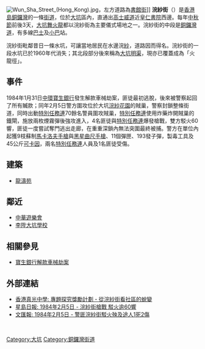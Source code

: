 {{Infobox Hong Kong Road
|   中文街道名稱    =  浣紗街
|   英文街道名稱    =  Wun Sha Street
|   圖片        =  File:HK CWB Tai Hang Wun Sha Street Car Park Sunny Day 4 Fire Dragon.JPG
|   圖片說明    =  浣紗街
|   路段總長度  =  0.3
|   車速限制    =  
|   行車線數量  =  雙線雙程
|   所在地區    =  [[灣仔區|灣仔區]][[大坑_(香港)|大坑]]
|   起點        =  [[銅鑼灣道|銅鑼灣道]]
|   終點        =  [[大坑道|大坑道]]近[[光明台|光明台]]
|   道路命名日期= 1932年8月19日
}}
[[File:Wun_Sha_Street_(Hong_Kong).jpg|thumb]]，左方道路為[[書館街|書館街]]]]
'''浣紗街'''（{{lang-en|'''Wun Sha Street'''}}）是[[香港島|香港島]][[銅鑼灣|銅鑼灣]]的一條[[街道|街道]]，位於[[大坑_(香港)|大坑]]區內，直通出[[高士威道|高士威道]]近[[皇仁書院|皇仁書院]]西邊。每年[[中秋節|中秋節]]前後3天，[[大坑舞火龍|大坑舞火龍]]都以浣紗街為主要儀式場地之一。浣紗街的中段是[[銅鑼灣道|銅鑼灣道]]，有多線[[巴士|巴士]]及[[小巴|小巴]]站。

浣紗街毗鄰昔日一條水坑，可讓當地居民在水邊浣[[紗|紗]]，道路因而得名。浣紗街的一段水坑已於1960年代消失；其北段部分後來稱為[[大坑明渠|大坑明渠]]，現亦已覆蓋成為「火龍徑」。

==事件==
1984年1月31日[[中環|中環]][[寶生銀行|寶生銀行]]發生解款車械劫案，匪徒最初逃脫，後來被警察起回了所有贓款；同年2月5日警方圍攻位於大坑[[浣紗花園|浣紗花園]]的賊巢，警察封鎖整條街道，同時出動[[特別任務連|特別任務連]]70餘名警員圍攻賊巢，[[特別任務連|特別任務連]]使用炸藥炸開賊巢的鐵閘，施放兩枚煙霧彈後強攻進入，4名匪徒與[[特別任務連|特別任務連]]爆發槍戰，雙方駁火60響，匪徒一度嘗試奪門逃出走廊，在重重深鎖內無法突圍最終被捕。警方在單位內起獲9枝蘇制[[馬卡洛夫手槍|馬卡洛夫手槍]]與[[54式手槍|黑星曲尺手槍]]、11個彈匣、193發子彈，製毒工具及45公斤[[可卡因|可卡因]]，兩名[[特別任務連|特別任務連]]人員及1名匪徒受傷。

==建築==
* [[龍濤苑|龍濤苑]]

==鄰近==
* [[中華遊樂會|中華遊樂會]]
* [[李陞大坑學校|李陞大坑學校]]

==相關參見==
*[[寶生銀行解款車械劫案|寶生銀行解款車械劫案]]

==外部連結==
{{stack begin}}
{{commonscat|Wun Sha Street}}
{{stack end}}
* [http://edblog.hkedcity.net/ies_truelight/2008/05/26/從浣紗街看社區的銳變/ 香港真光中學: 專題探究獎勵計劃 - 從浣紗街看社區的蛻變] {{Wayback|url=http://edblog.hkedcity.net/ies_truelight/2008/05/26/%E5%BE%9E%E6%B5%A3%E7%B4%97%E8%A1%97%E7%9C%8B%E7%A4%BE%E5%8D%80%E7%9A%84%E9%8A%B3%E8%AE%8A/ |date=20181010142031 }}
* [http://hk.news.yahoo.com/article/080527/3/55b8.html 星島日報: 1984年2月5日 - 浣紗街槍戰 駁火逾60響] {{Wayback|url=http://hk.news.yahoo.com/article/080527/3/55b8.html |date=20100308120927 }}
* [http://paper.wenweipo.com/2008/05/28/HK0805280012.htm 文匯報: 1984年2月5日 - 警匪浣紗街駁火殃及途人1死2傷] {{Wayback|url=http://paper.wenweipo.com/2008/05/28/HK0805280012.htm |date=20131224011433 }}

<br>

[[Category:大坑|Category:大坑]]
[[Category:銅鑼灣街道|Category:銅鑼灣街道]]